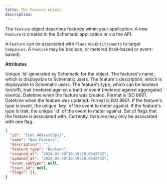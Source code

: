 ```yaml
---
title: The Feature object
description: 
---
```


The `Feature` object describes features within your application. A new `Feature` is created in the Schematic application or via the API.

A `Feature` can be associated with `Plans` via `Entitlements` to target `Companies`. A `Feature` may be boolean, or metered (trait-based or event-based).

**Attributes**

<ParamField path="id" type="string">
Unique `id` generated by Schematic for the object.
</ParamField>

<ParamField path="name" type="string">
The features's name, which is displayable to Schematic users.
</ParamField>

<ParamField path="description" type="string">
The feature's description, which is displayable to Schematic users.
</ParamField>

<ParamField path="feature_type" type="string">
The feature's type, which can be boolean (on/off), trait (metered against a trait) or event (metered against aggregated events).
</ParamField>

<ParamField path="created_at" type="datetime">
Datetime when the feature was created. Format is ISO 8601.
</ParamField>

<ParamField path="updated_at" type="datetime">
Datetime when the feature was updated. Format is ISO 8601.
</ParamField>

<ParamField path="event_subtype" type="string">
If the feature's type is event, the unique `key` of the event to meter against.
</ParamField>

<ParamField path="trait_id" type="string">
If the feature's type is trait, the unique `id` of the event to meter against.
</ParamField>

<ParamField path="flags" type="dictionary">
Set of flags that the feature is associated with. Currently, features may only be associated with one flag.
</ParamField>

<ResponseExample>

```json Response
{
  "id": "feat_4W9xxx93pjj",
  "name": "New Feature",
  "description": "",
  "feature_type": "boolean",
  "created_at": "2024-01-30T16:19:10.064273Z",
  "updated_at": "2024-01-30T16:19:10.064273Z",
  "event_subtype": null,
  "trait_id": null,
  "flags": {},
}
```

</ResponseExample>